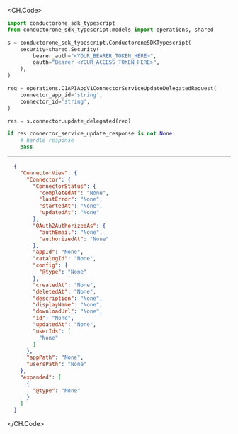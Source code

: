 
<CH.Code>
```python UpdateDelegated.py
import conductorone_sdk_typescript
from conductorone_sdk_typescript.models import operations, shared

s = conductorone_sdk_typescript.ConductoroneSDKTypescript(
    security=shared.Security(
        bearer_auth="<YOUR_BEARER_TOKEN_HERE>",
        oauth="Bearer <YOUR_ACCESS_TOKEN_HERE>",
    ),
)

req = operations.C1APIAppV1ConnectorServiceUpdateDelegatedRequest(
    connector_app_id='string',
    connector_id='string',
)

res = s.connector.update_delegated(req)

if res.connector_service_update_response is not None:
    # handle response
    pass
```
---

```json Example Response
  {
    "ConnectorView": {
      "Connector": {
        "ConnectorStatus": {
          "completedAt": "None",
          "lastError": "None",
          "startedAt": "None",
          "updatedAt": "None"
        },
        "OAuth2AuthorizedAs": {
          "authEmail": "None",
          "authorizedAt": "None"
        },
        "appId": "None",
        "catalogId": "None",
        "config": {
          "@type": "None"
        },
        "createdAt": "None",
        "deletedAt": "None",
        "description": "None",
        "displayName": "None",
        "downloadUrl": "None",
        "id": "None",
        "updatedAt": "None",
        "userIds": [
          "None"
        ]
      },
      "appPath": "None",
      "usersPath": "None"
    },
    "expanded": [
      {
        "@type": "None"
      }
    ]
  }
```
</CH.Code>
